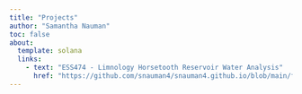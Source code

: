 ```yaml
---
title: "Projects"
author: "Samantha Nauman"
toc: false
about:
  template: solana
  links:
    - text: "ESS474 - Limnology Horsetooth Reservoir Water Analysis"
      href: "https://github.com/snauman4/snauman4.github.io/blob/main/files/Horsetooth-Final-Report.pdf"
---
```

